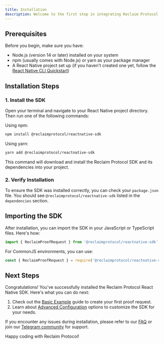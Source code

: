 ```yaml
---
title: Installation
description: Welcome to the first step in integrating Reclaim Protocol into your React Native project! This guide will walk you through the installation process and help you get started quickly.
---
```


## Prerequisites

Before you begin, make sure you have:

- Node.js (version 14 or later) installed on your system
- npm (usually comes with Node.js) or yarn as your package manager
- A React Native project set up (if you haven't created one yet, follow the [React Native CLI Quickstart](https://reactnative.dev/docs/environment-setup))

## Installation Steps

### 1. Install the SDK

Open your terminal and navigate to your React Native project directory. Then run one of the following commands:

Using npm:
```bash
npm install @reclaimprotocol/reactnative-sdk
```

Using yarn:
```bash
yarn add @reclaimprotocol/reactnative-sdk
```

This command will download and install the Reclaim Protocol SDK and its dependencies into your project.

### 2. Verify Installation

To ensure the SDK was installed correctly, you can check your `package.json` file. You should see `@reclaimprotocol/reactnative-sdk` listed in the `dependencies` section.

## Importing the SDK

After installation, you can import the SDK in your JavaScript or TypeScript files. Here's how:

```javascript
import { ReclaimProofRequest } from '@reclaimprotocol/reactnative-sdk';
```

For CommonJS environments, you can use:

```javascript
const { ReclaimProofRequest } = require('@reclaimprotocol/reactnative-sdk');
```

## Next Steps

Congratulations! You've successfully installed the Reclaim Protocol React Native SDK. Here's what you can do next:

1. Check out the [Basic Example](./basic-example) guide to create your first proof request.
3. Learn about [Advanced Configuration](../advance-configurations/advance-options) options to customize the SDK for your needs.

If you encounter any issues during installation, please refer to our [FAQ](https://reclaimprotocol.org/faq) or join our [Telegram community](https://t.me/protocolreclaim) for support.

Happy coding with Reclaim Protocol!
